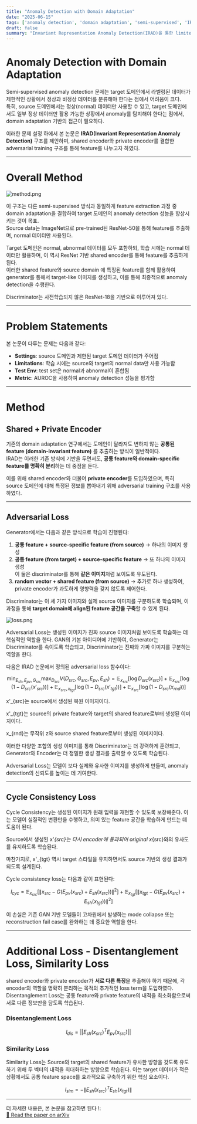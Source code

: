 ```yaml
---
title: "Anomaly Detection with Domain Adaptation"
date: "2025-06-15"
tags: ['anomaly detection', 'domain adaptation', 'semi-supervised', 'IRAD']
draft: false
summary: "Invariant Representation Anomaly Detection(IRAD)을 통한 limited target 데이터 환경에서 anomaly detection을 진행하는 논문 리뷰"
---
```


# Anomaly Detection with Domain Adaptation

Semi-supervised anomaly detection 문제는 target 도메인에서 라벨링된 데이터가 제한적인 상황에서 정상과 비정상 데이터를 분류해야 한다는 점에서 어려움이 크다.  
특히, source 도메인에서는 정상(normal) 데이터만 사용할 수 있고, target 도메인에서도 일부 정상 데이터만 활용 가능한 상황에서 anomaly를 탐지해야 한다는 점에서, domain adaptation 기반의 접근이 필요하다.

이러한 문제 설정 하에서 본 논문은 **IRAD(Invariant Representation Anomaly Detection)** 구조를 제안하며, shared encoder와 private encoder를 결합한 adversarial training 구조를 통해 feature를 나누고자 하였다.

---

# Overall Method

![method.png](/static/images/anomaly-detection-da/method.png)

이 구조는 다른 semi-supervised 방식과 동일하게 feature extraction 과정 중 domain adaptation을 결합하여 target 도메인의 anomaly detection 성능을 향상시키는 것이 목표.  
Source data는 ImageNet으로 pre-trained된 ResNet-50을 통해 feature를 추출하며, normal 데이터만 사용된다.  

Target 도메인은 normal, abnormal 데이터를 모두 포함하되, 학습 시에는 normal 데이터만 활용하며, 이 역시 ResNet 기반 shared encoder를 통해 feature를 추출하게 된다.  
이러한 shared feature와 source domain 에 특징된 feature를 함께 활용하여 generator를 통해서 target-like 이미지를 생성하고, 이를 통해 최종적으로 anomaly detection을 수행한다.

Discriminator는 사전학습되지 않은 ResNet-18을 기반으로 이루어져 있다.

---

# Problem Statements

본 논문이 다루는 문제는 다음과 같다:

- **Settings**: source 도메인과 제한된 target 도메인 데이터가 주어짐
- **Limitations**: 학습 시에는 source와 target의 normal data만 사용 가능함
- **Test Env**: test set은 normal과 abnormal이 혼합됨
- **Metric**: AUROC을 사용하여 anomaly detection 성능을 평가함

---

# Method
## Shared + Private Encoder

기존의 domain adaptation 연구에서는 도메인이 달라져도 변하지 않는 **공통된 feature (domain-invariant feature)** 를 추출하는 방식이 일반적이다.  
IRAD는 이러한 기존 방식에 기반을 두면서도, **공통 feature와 domain-specific feature를 명확히 분리**하는 데 중점을 둔다.

이를 위해 shared encoder와 더불어 **private encoder**를 도입하였으며, 특히 source 도메인에 대해 특정된 정보를 뽑아내기 위해 adversarial training 구조를 사용하였다.

---

## Adversarial Loss

Generator에서는 다음과 같은 방식으로 학습이 진행된다:

1. **공통 feature + source-specific feature (from source)** → 하나의 이미지 생성
2. **공통 feature (from target) + source-specific feature** → 또 하나의 이미지 생성  
   이 둘은 discriminator를 통해 **같은 이미지**처럼 보이도록 유도된다.
3. **random vector + shared feature (from source)** → 추가로 하나 생성하여, private encoder가 과도하게 영향력을 갖지 않도록 제어한다.

Discriminator는 이 세 가지 이미지와 실제 source 이미지를 구분하도록 학습되며, 이 과정을 통해 **target domain에 align된 feature 공간을 구축**할 수 있게 된다.

![loss.png](/static/images/anomaly-detection-da/loss.png)

Adversarial Loss는 생성된 이미지가 진짜 source 이미지처럼 보이도록 학습하는 데 핵심적인 역할을 한다. GAN의 기본 아이디어에 기반하여, Generator는 Discriminator를 속이도록 학습되고, Discriminator는 진짜와 가짜 이미지를 구분하는 역할을 한다.

다음은 IRAD 논문에서 정의된 adversarial loss 함수이다:


```math
\min_{E_{sh}, E_{pv}, G_{src}} \max_{D_{src}} V(D_{src}, G_{src}, E_{pv}, E_{sh}) = 
\mathbb{E}_{x_{src}}[\log D_{src}(x_{src})] + \mathbb{E}_{x_{src}}[\log(1 - D_{src}(x'_{src}))] 
+ \mathbb{E}_{x_{src}, x_{tgt}}[\log(1 - D_{src}(x'_{tgt}))] + \mathbb{E}_{x_{src}}[\log(1 - D_{src}(x_{rnd}))]
```

x'_{src}는 source에서 생성된 복원 이미지이다.

x'_{tgt}는 source의 private feature와 target의 shared feature로부터 생성된 이미지이다.

x_{rnd}는 무작위 z와 source shared feature로부터 생성된 이미지이다.

이러한 다양한 조합의 생성 이미지를 통해 Discriminator는 더 강력하게 훈련되고, Generator와 Encoder는 더 정밀한 생성 결과를 출력할 수 있도록 학습된다.

Adversarial Loss는 모델이 보다 실제와 유사한 이미지를 생성하게 만들며, anomaly detection의 신뢰도를 높이는 데 기여한다.


---

## Cycle Consistency Loss

Cycle Consistency는 생성된 이미지가 원래 입력을 재현할 수 있도록 보장해준다. 이는 모델이 실질적인 변환만을 수행하고, 의미 있는 feature 공간을 학습하게 만드는 데 도움이 된다.

Source에서 생성된 x'_{src}는 다시 encoder에 통과되어 original x_{src}와의 유사도를 유지하도록 학습된다.

마찬가지로, x'_{tgt} 역시 target 스타일을 유지하면서도 source 기반의 생성 결과가 되도록 설계된다.

Cycle consistency loss는 다음과 같이 표현된다:


```math
l_{cyc} = \mathbb{E}_{x_{src}} [ \| x_{src} - G(E_{pv}(x_{src}) + E_{sh}(x_{src})) \|^2 ] + \mathbb{E}_{x_{tgt}} [ \| x_{tgt} - G(E_{pv}(x_{src}) + E_{sh}(x_{tgt})) \|^2 ]
```

이 손실은 기존 GAN 기반 모델들이 고차원에서 발생하는 mode collapse 또는 reconstruction fail case를 완화하는 데 중요한 역할을 한다.

---

# Additional Loss - Disentanglement Loss, Similarity Loss

shared encoder와 private encoder가 **서로 다른 특징**을 추출해야 하기 때문에, 각 encoder의 역할을 명확히 분리하는 목적의 추가적인 loss term을 도입하였다.
Disentanglement Loss는 공통 feature와 private feature의 내적을 최소화함으로써 서로 다른 정보만을 담도록 학습된다.

###  Disentanglement Loss

```math
l_{dis} = ||E_{sh}(x_{src})^T E_{pv}(x_{src})||
```

### Similarity Loss

Similarity Loss는 Source와 target의 shared feature가 유사한 방향을 갖도록 유도하기 위해 두 벡터의 내적을 최대화하는 방향으로 학습된다. 이는 target 데이터가 적은 상황에서도 공통 feature space를 효과적으로 구축하기 위한 핵심 요소이다.

```math
l_{sim} = - \left\| E_{sh}(x_{src})^T E_{sh}(x_{tgt}) \right\|
```

---

더 자세한 내용은, 본 논문을 참고하면 된다 !:  
[📄 Read the paper on arXiv](https://openaccess.thecvf.com/content/CVPR2023W/VAND/papers/Yang_Anomaly_Detection_With_Domain_Adaptation_CVPRW_2023_paper.pdf)